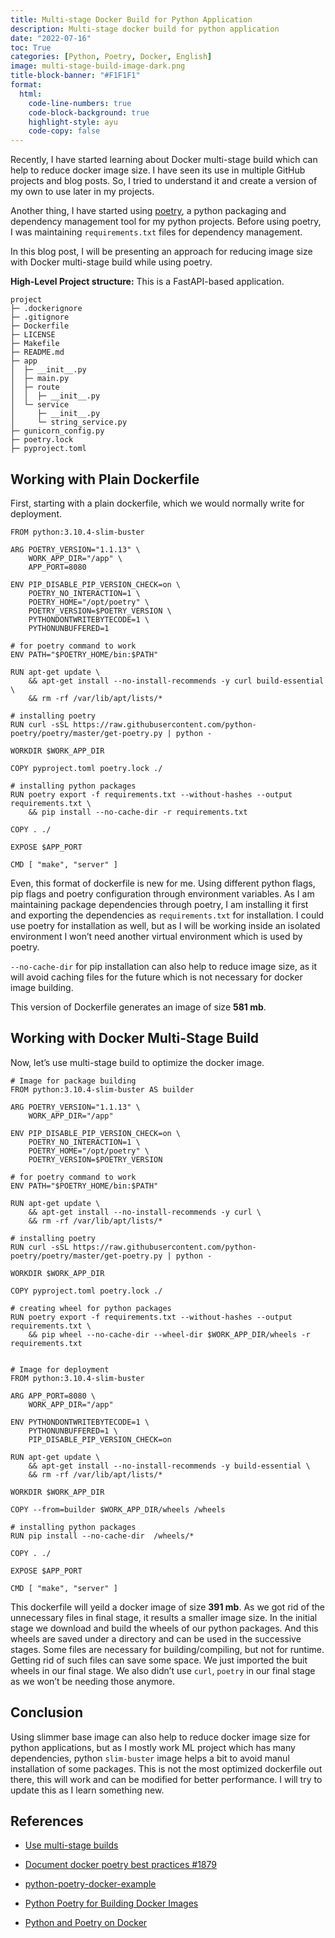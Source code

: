 ```yaml
---
title: Multi-stage Docker Build for Python Application
description: Multi-stage docker build for python application
date: "2022-07-16"
toc: True
categories: [Python, Poetry, Docker, English]
image: multi-stage-build-image-dark.png
title-block-banner: "#F1F1F1"
format:
  html:
    code-line-numbers: true
    code-block-background: true
    highlight-style: ayu
    code-copy: false
---
```

Recently, I have started learning about Docker multi-stage build which can help to reduce docker image size. I have seen its use in multiple GitHub projects and blog posts. So, I tried to understand it and create a version of my own to use later in my projects.

Another thing, I have started using [poetry](https://python-poetry.org/), a python packaging and dependency management tool for my python projects. Before using poetry, I was maintaining `requirements.txt` files for dependency management.

In this blog post, I will be presenting an approach for reducing image size with Docker multi-stage build while using poetry.

**High-Level Project structure:**
This is a FastAPI-based application.
```
project
├─ .dockerignore
├─ .gitignore
├─ Dockerfile
├─ LICENSE
├─ Makefile
├─ README.md
├─ app
│  ├─ __init__.py
│  ├─ main.py
│  ├─ route
│  │  ├─ __init__.py
│  └─ service
│     ├─ __init__.py
│     └─ string_service.py
├─ gunicorn_config.py
├─ poetry.lock
├─ pyproject.toml
```

## Working with Plain Dockerfile

First, starting with a plain dockerfile, which we would normally write for deployment.

```Docker
FROM python:3.10.4-slim-buster

ARG POETRY_VERSION="1.1.13" \
    WORK_APP_DIR="/app" \
    APP_PORT=8080 

ENV PIP_DISABLE_PIP_VERSION_CHECK=on \
    POETRY_NO_INTERACTION=1 \
    POETRY_HOME="/opt/poetry" \
    POETRY_VERSION=$POETRY_VERSION \
    PYTHONDONTWRITEBYTECODE=1 \
    PYTHONUNBUFFERED=1    

# for poetry command to work
ENV PATH="$POETRY_HOME/bin:$PATH"

RUN apt-get update \
    && apt-get install --no-install-recommends -y curl build-essential \
    && rm -rf /var/lib/apt/lists/*

# installing poetry
RUN curl -sSL https://raw.githubusercontent.com/python-poetry/poetry/master/get-poetry.py | python -

WORKDIR $WORK_APP_DIR

COPY pyproject.toml poetry.lock ./

# installing python packages
RUN poetry export -f requirements.txt --without-hashes --output requirements.txt \
    && pip install --no-cache-dir -r requirements.txt

COPY . ./

EXPOSE $APP_PORT

CMD [ "make", "server" ]
```

Even, this format of dockerfile is new for me. Using different python flags, pip flags and poetry configuration through environment variables. As I am maintaining package dependencies through poetry, I am installing it first and exporting the dependencies as `requirements.txt` for installation. I could use poetry for installation as well, but as I will be working inside an isolated environment I won't need another virtual environment which is used by poetry.

`--no-cache-dir` for pip installation can also help to reduce image size, as it will avoid caching files for the future which is not necessary for docker image building.

This version of Dockerfile generates an image of size **581 mb**.

## Working with Docker Multi-Stage Build

Now, let's use multi-stage build to optimize the docker image.

```Docker
# Image for package building
FROM python:3.10.4-slim-buster AS builder

ARG POETRY_VERSION="1.1.13" \
    WORK_APP_DIR="/app"

ENV PIP_DISABLE_PIP_VERSION_CHECK=on \
    POETRY_NO_INTERACTION=1 \
    POETRY_HOME="/opt/poetry" \
    POETRY_VERSION=$POETRY_VERSION

# for poetry command to work
ENV PATH="$POETRY_HOME/bin:$PATH"

RUN apt-get update \
    && apt-get install --no-install-recommends -y curl \
    && rm -rf /var/lib/apt/lists/*

# installing poetry
RUN curl -sSL https://raw.githubusercontent.com/python-poetry/poetry/master/get-poetry.py | python -

WORKDIR $WORK_APP_DIR

COPY pyproject.toml poetry.lock ./

# creating wheel for python packages
RUN poetry export -f requirements.txt --without-hashes --output requirements.txt \
    && pip wheel --no-cache-dir --wheel-dir $WORK_APP_DIR/wheels -r requirements.txt


# Image for deployment
FROM python:3.10.4-slim-buster

ARG APP_PORT=8080 \
    WORK_APP_DIR="/app"

ENV PYTHONDONTWRITEBYTECODE=1 \
    PYTHONUNBUFFERED=1 \
    PIP_DISABLE_PIP_VERSION_CHECK=on

RUN apt-get update \
    && apt-get install --no-install-recommends -y build-essential \
    && rm -rf /var/lib/apt/lists/*

WORKDIR $WORK_APP_DIR

COPY --from=builder $WORK_APP_DIR/wheels /wheels

# installing python packages
RUN pip install --no-cache-dir  /wheels/*

COPY . ./

EXPOSE $APP_PORT

CMD [ "make", "server" ]
```
This dockerfile will yeild a docker image of size **391 mb**. As we got rid of the unnecessary files in final stage, it results a smaller image size.
In the initial stage we download and build the wheels of our python packages. And this wheels are saved under a directory and can be used in the successive stages. Some files are necessary for building/compiling, but not for runtime. Getting rid of such files can save some space. We just imported the buit wheels in our final stage. We also didn't use `curl`, `poetry` in our final stage as we won't be needing those anymore.

## Conclusion

Using slimmer base image can also help to reduce docker image size for python applications, but as I mostly work ML project which has many dependencies, python `slim-buster` image helps a bit to avoid manul installation of some packages. This is not the most optimized dockerfile out there, this will work and can be modified for better performance. I will try to update this as I learn something new.


## References

- [Use multi-stage builds](https://docs.docker.com/develop/develop-images/multistage-build/)

- [Document docker poetry best practices #1879](https://github.com/python-poetry/poetry/discussions/1879)

- [python-poetry-docker-example](https://github.com/michaeloliverx/python-poetry-docker-example)

- [Python Poetry for Building Docker Images](https://binx.io/2022/06/13/poetry-docker/)

- [Python and Poetry on Docker](https://bmaingret.github.io/blog/2021-11-15-Docker-and-Poetry)
